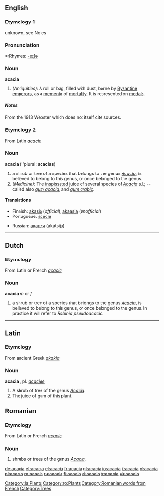 ==English==
===Etymology 1===
unknown, see Notes

===Pronunciation===
*:Rhymes: [[Rhymes:English:-eɪʃə|-eɪʃə]]

===Noun===
'''acacia'''
#''(Antiquities):'' A roll or bag, filled with dust, borne by [[Byzantine]] [[emperor]]s, as a [[memento]] of [[mortality]]. It is represented on [[medal]]s.
=====Notes=====
From the 1913 Webster which does not itself cite sources.

{{commonspar|Acacia}}
===Etymology 2===
From Latin ''[[acacia]]''

===Noun===
'''acacia''' (''plural: '''acacias''')

#a shrub or tree of a species that belongs to the genus ''[[Acacia]]'', is believed to belong to this genus, or once belonged to the genus. 
#''(Medicine):'' The [[inspissated]] juice of several species of ''[[Acacia]]'' s.l.; -- called also ''[[gum acacia]]'', and ''[[gum arabic]]''.

====Translations====
{{top}}
*Finnish: [[akasia]] (''official''), [[akaasia]] (''unofficial'')
*Portuguese: [[acácia]] {{f}}
{{mid}}
*Russian: [[акация]] (akátsija) {{f}}
{{bottom}}

----

==Dutch==
===Etymology===
From Latin or French ''[[acacia]]''

===Noun===
'''acacia''' ''m'' or ''f''
#a shrub or tree of a species that belongs to the genus ''[[Acacia]]'', is believed to belong to this genus, or once belonged to the genus. In practice it will refer to ''Robinia pseudoacacia''. 
----
==Latin==
===Etymology===
From ancient Greek ''[[akakia]]''
===Noun===
'''acacia''' {{f}}, pl. ''[[acaciae]]''
#A shrub of tree of the genus ''[[Acacia]]''.
#The juice of gum of this plant.
[[Category:la:Plants]]

==Romanian==
===Etymology===
From Latin or French ''[[acacia]]''

===Noun===
#shrubs or trees of the genus ''[[Acacia]].''
[[Category:ro:Plants]]
[[Category:Romanian words from French]]

[[Category:Trees]]

[[de:acacia]]
[[et:acacia]]
[[el:acacia]]
[[fr:acacia]]
[[gl:acacia]]
[[io:acacia]]
[[it:acacia]]
[[nl:acacia]]
[[pl:acacia]]
[[ro:acacia]]
[[ru:acacia]]
[[fi:acacia]]
[[vi:acacia]]
[[tr:acacia]]
[[uk:acacia]]